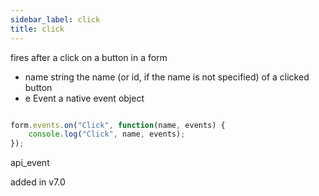 ```yaml
---
sidebar_label: click
title: click
---
```



          


<Short>

fires after a click on a button in a form


</Short>



- name 	string	 	the name  (or id, if the name is not specified) of a clicked button
- e 	Event 		a native event object


~~~js

form.events.on("Click", function(name, events) {
    console.log("Click", name, events); 
});


~~~
 api_event

<Descr>



</Descr>


 added in v7.0

